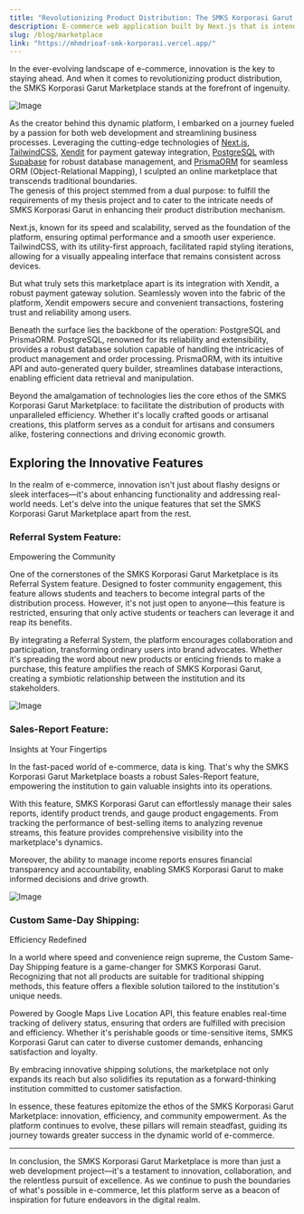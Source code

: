 ```yaml
---
title: "Revolutionizing Product Distribution: The SMKS Korporasi Garut Marketplace"
description: E-commerce web application built by Next.js that is intended to facilitate the SMKS Korporasi Garut product distribution process.
slug: /blog/marketplace
link: "https://mhmdrioaf-smk-korporasi.vercel.app/"
---
```


In the ever-evolving landscape of e-commerce, innovation is the key to staying ahead. And when it comes to revolutionizing product distribution, the SMKS Korporasi Garut Marketplace stands at the forefront of ingenuity.

<Image
  src="https://lh3.googleusercontent.com/d/1disShN6DPJJIdLZ6epDAabLoFaj_z10K=s2000"
  alt="Image"
  className="object-cover rounded-md overflow-hidden"
  width={2000}
  height={2500}
/>

As the creator behind this dynamic platform, I embarked on a journey fueled by a passion for both web development and streamlining business processes. Leveraging the cutting-edge technologies of [Next.js](https://nextjs.org), [TailwindCSS](https://tailwindcss.com), [Xendit](https://xendit.co) for payment gateway integration, [PostgreSQL](https://postgresql.org) with [Supabase](https://supabase.com) for robust database management, and [PrismaORM](https://prisma.io) for seamless ORM (Object-Relational Mapping), I sculpted an online marketplace that transcends traditional boundaries.  
The genesis of this project stemmed from a dual purpose: to fulfill the requirements of my thesis project and to cater to the intricate needs of SMKS Korporasi Garut in enhancing their product distribution mechanism.

Next.js, known for its speed and scalability, served as the foundation of the platform, ensuring optimal performance and a smooth user experience. TailwindCSS, with its utility-first approach, facilitated rapid styling iterations, allowing for a visually appealing interface that remains consistent across devices.

But what truly sets this marketplace apart is its integration with Xendit, a robust payment gateway solution. Seamlessly woven into the fabric of the platform, Xendit empowers secure and convenient transactions, fostering trust and reliability among users.

Beneath the surface lies the backbone of the operation: PostgreSQL and PrismaORM. PostgreSQL, renowned for its reliability and extensibility, provides a robust database solution capable of handling the intricacies of product management and order processing. PrismaORM, with its intuitive API and auto-generated query builder, streamlines database interactions, enabling efficient data retrieval and manipulation.

Beyond the amalgamation of technologies lies the core ethos of the SMKS Korporasi Garut Marketplace: to facilitate the distribution of products with unparalleled efficiency. Whether it's locally crafted goods or artisanal creations, this platform serves as a conduit for artisans and consumers alike, fostering connections and driving economic growth.

## Exploring the Innovative Features

In the realm of e-commerce, innovation isn't just about flashy designs or sleek interfaces—it's about enhancing functionality and addressing real-world needs. Let's delve into the unique features that set the SMKS Korporasi Garut Marketplace apart from the rest.

### Referral System Feature:

Empowering the Community

One of the cornerstones of the SMKS Korporasi Garut Marketplace is its Referral System feature. Designed to foster community engagement, this feature allows students and teachers to become integral parts of the distribution process. However, it's not just open to anyone—this feature is restricted, ensuring that only active students or teachers can leverage it and reap its benefits.

By integrating a Referral System, the platform encourages collaboration and participation, transforming ordinary users into brand advocates. Whether it's spreading the word about new products or enticing friends to make a purchase, this feature amplifies the reach of SMKS Korporasi Garut, creating a symbiotic relationship between the institution and its stakeholders.

<Image
  src="https://lh3.googleusercontent.com/d/16CidzrXaWViGzMIkwZLkQOypX-aX693d=s2000"
  alt="Image"
  className="object-cover rounded-md overflow-hidden"
  width={2000}
  height={2500}
/>

### Sales-Report Feature:

Insights at Your Fingertips

In the fast-paced world of e-commerce, data is king. That's why the SMKS Korporasi Garut Marketplace boasts a robust Sales-Report feature, empowering the institution to gain valuable insights into its operations.

With this feature, SMKS Korporasi Garut can effortlessly manage their sales reports, identify product trends, and gauge product engagements. From tracking the performance of best-selling items to analyzing revenue streams, this feature provides comprehensive visibility into the marketplace's dynamics.

Moreover, the ability to manage income reports ensures financial transparency and accountability, enabling SMKS Korporasi Garut to make informed decisions and drive growth.

<Image
  src="https://lh3.googleusercontent.com/d/17qW29vEswJGca8WUdQu3UMH09GMIptK_=s2000"
  alt="Image"
  className="object-cover rounded-md overflow-hidden"
  width={2000}
  height={2500}
/>

### Custom Same-Day Shipping:

Efficiency Redefined

In a world where speed and convenience reign supreme, the Custom Same-Day Shipping feature is a game-changer for SMKS Korporasi Garut. Recognizing that not all products are suitable for traditional shipping methods, this feature offers a flexible solution tailored to the institution's unique needs.

Powered by Google Maps Live Location API, this feature enables real-time tracking of delivery status, ensuring that orders are fulfilled with precision and efficiency. Whether it's perishable goods or time-sensitive items, SMKS Korporasi Garut can cater to diverse customer demands, enhancing satisfaction and loyalty.

By embracing innovative shipping solutions, the marketplace not only expands its reach but also solidifies its reputation as a forward-thinking institution committed to customer satisfaction.

In essence, these features epitomize the ethos of the SMKS Korporasi Garut Marketplace: innovation, efficiency, and community empowerment. As the platform continues to evolve, these pillars will remain steadfast, guiding its journey towards greater success in the dynamic world of e-commerce.

---

In conclusion, the SMKS Korporasi Garut Marketplace is more than just a web development project—it's a testament to innovation, collaboration, and the relentless pursuit of excellence. As we continue to push the boundaries of what's possible in e-commerce, let this platform serve as a beacon of inspiration for future endeavors in the digital realm.
